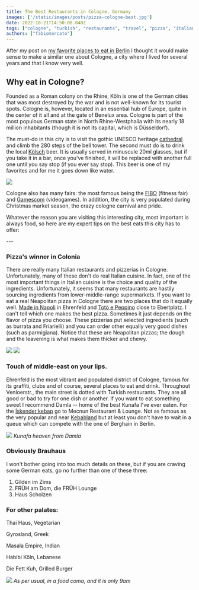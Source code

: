 ```yaml
---
title: The Best Restaurants in Cologne, Germany
images: ['/static/images/posts/pizza-cologne-best.jpg']
date: 2022-10-21T14:50:08.040Z
tags: ["cologne", "turkish", "restaurants", "travel", "pizza", "italian", "foodies", "food", "germany", "europe"]
authors: ["fabiomarcato"]
---
```

After my post on [my favorite places to eat in Berlin](https://www.thefabryk.com/blog/my-favorite-restaurants-in-berlin-so-far-1-per-district/) I thought it would make sense to make a similar one about Cologne, a city where I lived for several years and that I know very well.

## Why eat in Cologne?

Founded as a Roman colony on the Rhine, Köln is one of the German cities that was most destroyed by the war and is not well-known for its tourist spots. Cologne is, however, located in an essential hub of Europe, quite in the center of it all and at the gate of Benelux area. Cologne is part of the most populous German state in North Rhine-Westphalia with its nearly 18 million inhabitants (though it is not its capital, which is Düsseldorf).

The must-do in this city is to visit the gothic UNESCO heritage [cathedral](https://www.koelner-dom.de/) and climb the 280 steps of the bell tower. The second must do is to drink the local [Kölsch](https://en.wikipedia.org/wiki/K%C3%B6lsch_(beer)) beer. It is usually served in minuscule 20ml glasses, but if you take it in a bar, once you've finished, it will be replaced with another full one until you say stop (if you ever say stop). This beer is one of my favorites and for me it goes down like water.

![](https://res.cloudinary.com/dx4cuted1/image/upload/q_60/v1666283593/Cologne/068468E3-556E-404E-869B-FC653C066E48_1_201_a_q3ezrt.jpg) 

Cologne also has many fairs: the most famous being the [FIBO](https://www.fibo.com/) (fitness fair) and [Gamescom](https://www.gamescom.global/en) (videogames). In addition, the city is very populated during Christmas market season, the crazy cologne carnival and pride. 

Whatever the reason you are visiting this interesting city, most important is always food, so here are my expert tips on the best eats this city has to offer:

<GoogleMap id="10zZ2PT6fmIyNeMvibLDqj-mvI6ql7yY" />
---

### Pizza's winner in Colonia

There are really many Italian restaurants and pizzerias in Cologne. Unfortunately, many of these don't do real Italian cuisine. In fact, one of the most important things in Italian cuisine is the choice and quality of the ingredients. Unfortunately, it seems that many restaurants are hastily sourcing ingredients from lower-middle-range supermarkets. If you want to eat a real Neapolitan pizza in Cologne there are two places that do it equally well. [Made in Napoli](http://made-in-napoli.de/) in Ehrenfeld and [Totò e Peppino](https://pizzeria-toto-e-peppino.business.site/) close to Ebertplatz. I can't tell which one makes the best pizza. Sometimes it just depends on the flavor of pizza you choose. These pizzerias put selected ingredients (such as burrata and Friarielli) and you can order other equally very good dishes (such as parmigiana). Notice that these are Neapolitan pizzas; the dough and the leavening is what makes them thicker and chewy.

![](https://res.cloudinary.com/dx4cuted1/image/upload/q_60/v1666283602/Cologne/1C0EAC53-88FE-4DCD-88AC-0723C301867C_1_201_a_v2yaen.jpg)
![](https://res.cloudinary.com/dx4cuted1/image/upload/q_60/v1666283589/Cologne/3462E75A-F7BA-4F5B-B637-84593A7992EA_1_201_a_m4anvd.jpg)

### Touch of middle-east on your lips.

Ehrenfeld is the most vibrant and populated district of Cologne, famous for its graffiti, clubs and of course, several places to eat and drink. Throughout Venloerstr., the main street is dotted with Turkish restaurants. They are all good or bad to try for one dish or another. If you want to eat something sweet I recommend Damla -- home of the best Kunafa I've ever eaten. For the [İskender kebap](https://en.wikipedia.org/wiki/%C4%B0skender_kebap) go to Mecnun Restaurant & Lounge. Not as famous as the very popular and near [Kebabland](https://www.tripadvisor.de/Restaurant_Review-g187371-d10100789-Reviews-Kebapland-Cologne_North_Rhine_Westphalia.html) but at least you don't have to wait in a queue which can compete with the one of Berghain in Berlin.

![](https://res.cloudinary.com/dx4cuted1/image/upload/q_60/v1666283588/Cologne/AFF6678C-6F58-4419-8B75-EB13E91ADF02_1_201_a_dy0kce.jpg) 
*Kunafa heaven from Damla*

### Obviously Brauhaus
I won't bother going into too much details on these, but if you are craving some German eats, go no further than one of these three:
1.  Gilden im Zims
2.  FRÜH am Dom, die FRÜH Lounge
3.  Haus Scholzen

### For other palates:

Thai Haus, Vegetarian

Gyrosland, Greek

Masala Empire, Indian

Habibi Köln, Lebanese

Die Fett Kuh, Grilled Burger

![](https://res.cloudinary.com/dx4cuted1/image/upload/q_60/v1666283590/Cologne/2B841CBB-1881-4F0C-B490-0AC5CD724F81_1_201_a_o7dqzy.jpg)
*As per usual, in a food coma, and it is only 9am*